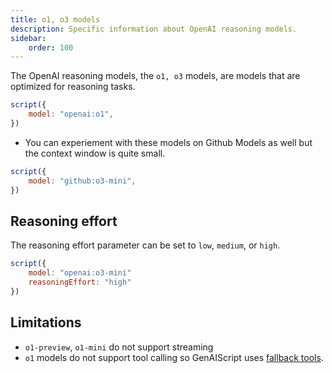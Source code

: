 ```yaml
---
title: o1, o3 models
description: Specific information about OpenAI reasoning models.
sidebar:
    order: 100
---
```


The OpenAI reasoning models, the `o1, o3` models, are models that are optimized for reasoning tasks.

```js
script({
    model: "openai:o1",
})
```

- You can experiement with these models on Github Models as well but the context window is quite small.

```js
script({
    model: "github:o3-mini",
})
```

## Reasoning effort

The reasoning effort parameter can be set to `low`, `medium`, or `high`.

```js 'reasoningEffort: "high"'
script({
    model: "openai:o3-mini"
    reasoningEffort: "high"
})
```

## Limitations

- `o1-preview`, `o1-mini` do not support streaming
- `o1` models do not support tool calling so GenAIScript uses [fallback tools](/genaiscript/reference/scripts/tools).
